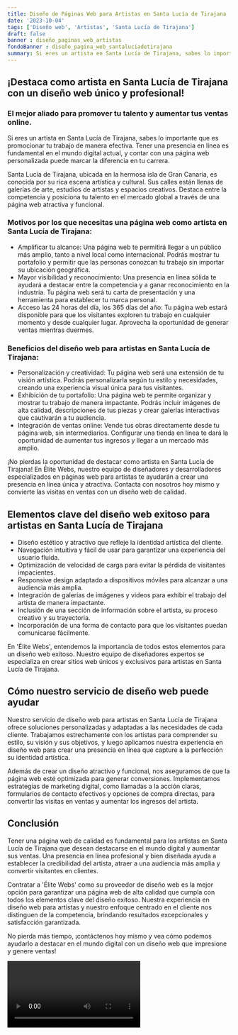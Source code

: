 ```yaml
---
title: Diseño de Páginas Web para Artistas en Santa Lucía de Tirajana
date: '2023-10-04'
tags: ['Diseño web', 'Artistas', 'Santa Lucía de Tirajana']
draft: false
banner : diseño_paginas_web_artistas
fondoBanner : diseño_pagina_web_santalucíadetirajana
summary: Si eres un artista en Santa Lucía de Tirajana, sabes lo importante que es promocionar tu trabajo de manera efectiva. Tener una presencia en línea es fundamental en el mundo digital actual, y contar con una página web personalizada puede marcar la diferencia en tu carrera.
---
```


## ¡Destaca como artista en Santa Lucía de Tirajana con un diseño web único y profesional!
### El mejor aliado para promover tu talento y aumentar tus ventas online.

Si eres un artista en Santa Lucía de Tirajana, sabes lo importante que es promocionar tu trabajo de manera efectiva. Tener una presencia en línea es fundamental en el mundo digital actual, y contar con una página web personalizada puede marcar la diferencia en tu carrera.

Santa Lucía de Tirajana, ubicada en la hermosa isla de Gran Canaria, es conocida por su rica escena artística y cultural. Sus calles están llenas de galerías de arte, estudios de artistas y espacios creativos. Destaca entre la competencia y posiciona tu talento en el mercado global a través de una página web atractiva y funcional.

### Motivos por los que necesitas una página web como artista en Santa Lucía de Tirajana:
- Amplificar tu alcance: Una página web te permitirá llegar a un público más amplio, tanto a nivel local como internacional. Podrás mostrar tu portafolio y permitir que las personas conozcan tu trabajo sin importar su ubicación geográfica.
- Mayor visibilidad y reconocimiento: Una presencia en línea sólida te ayudará a destacar entre la competencia y a ganar reconocimiento en la industria. Tu página web será tu carta de presentación y una herramienta para establecer tu marca personal.
- Acceso las 24 horas del día, los 365 días del año: Tu página web estará disponible para que los visitantes exploren tu trabajo en cualquier momento y desde cualquier lugar. Aprovecha la oportunidad de generar ventas mientras duermes.

### Beneficios del diseño web para artistas en Santa Lucía de Tirajana:
- Personalización y creatividad: Tu página web será una extensión de tu visión artística. Podrás personalizarla según tu estilo y necesidades, creando una experiencia visual única para tus visitantes.
- Exhibición de tu portafolio: Una página web te permite organizar y mostrar tu trabajo de manera impactante. Podrás incluir imágenes de alta calidad, descripciones de tus piezas y crear galerías interactivas que cautivarán a tu audiencia.
- Integración de ventas online: Vende tus obras directamente desde tu página web, sin intermediarios. Configurar una tienda en línea te dará la oportunidad de aumentar tus ingresos y llegar a un mercado más amplio.

¡No pierdas la oportunidad de destacar como artista en Santa Lucía de Tirajana! En Élite Webs, nuestro equipo de diseñadores y desarrolladores especializados en páginas web para artistas te ayudarán a crear una presencia en línea única y atractiva. Contacta con nosotros hoy mismo y convierte las visitas en ventas con un diseño web de calidad.

<GifSeo />

<Cta />

## Elementos clave del diseño web exitoso para artistas en Santa Lucía de Tirajana

- Diseño estético y atractivo que refleje la identidad artística del cliente.
- Navegación intuitiva y fácil de usar para garantizar una experiencia del usuario fluida.
- Optimización de velocidad de carga para evitar la pérdida de visitantes impacientes.
- Responsive design adaptado a dispositivos móviles para alcanzar a una audiencia más amplia.
- Integración de galerías de imágenes y videos para exhibir el trabajo del artista de manera impactante.
- Inclusión de una sección de información sobre el artista, su proceso creativo y su trayectoria.
- Incorporación de una forma de contacto para que los visitantes puedan comunicarse fácilmente.

En 'Élite Webs', entendemos la importancia de todos estos elementos para un diseño web exitoso. Nuestro equipo de diseñadores expertos se especializa en crear sitios web únicos y exclusivos para artistas en Santa Lucía de Tirajana.

## Cómo nuestro servicio de diseño web puede ayudar

Nuestro servicio de diseño web para artistas en Santa Lucía de Tirajana ofrece soluciones personalizadas y adaptadas a las necesidades de cada cliente. Trabajamos estrechamente con los artistas para comprender su estilo, su visión y sus objetivos, y luego aplicamos nuestra experiencia en diseño web para crear una presencia en línea que capture a la perfección su identidad artística.

Además de crear un diseño atractivo y funcional, nos aseguramos de que la página web esté optimizada para generar conversiones. Implementamos estrategias de marketing digital, como llamadas a la acción claras, formularios de contacto efectivos y opciones de compra directas, para convertir las visitas en ventas y aumentar los ingresos del artista.

## Conclusión

Tener una página web de calidad es fundamental para los artistas en Santa Lucía de Tirajana que desean destacarse en el mundo digital y aumentar sus ventas. Una presencia en línea profesional y bien diseñada ayuda a establecer la credibilidad del artista, atraer a una audiencia más amplia y convertir visitantes en clientes.

Contratar a 'Élite Webs' como su proveedor de diseño web es la mejor opción para garantizar una página web de alta calidad que cumpla con todos los elementos clave del diseño exitoso. Nuestra experiencia en diseño web para artistas y nuestro enfoque centrado en el cliente nos distinguen de la competencia, brindando resultados excepcionales y satisfacción garantizada.

No pierda más tiempo, ¡contáctenos hoy mismo y vea cómo podemos ayudarlo a destacar en el mundo digital con un diseño web que impresione y genere ventas!

<Video />

<CtaBot job='Artistas' city='Santa Lucía de Tirajana'/>

<Gmaps query='Santa Lucía de Tirajana+españa+maps' />